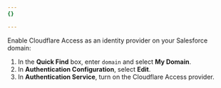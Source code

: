 ```yaml
---
{}

---
```


Enable Cloudflare Access as an identity provider on your Salesforce domain:

1. In the **Quick Find** box, enter `domain` and select **My Domain**.
2. In **Authentication Configuration**, select **Edit**.
3. In **Authentication Service**, turn on the Cloudflare Access provider.
